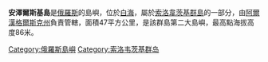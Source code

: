 '''安澤爾斯基島'''是[[俄羅斯|俄羅斯]]的島嶼，位於[[白海|白海]]，屬於[[索洛韋茨基群島|索洛韋茨基群島]]的一部分，由[[阿爾漢格爾斯克州|阿爾漢格爾斯克州]]負責管轄，面積47平方公里，是該群島第二大島嶼，最高點海拔高度86米。

{{Commonscat|Anzerskiy Island}}

{{Russia-geo-stub}}
[[Category:俄羅斯島嶼|Category:俄羅斯島嶼]]
[[Category:索洛韦茨基群岛|Category:索洛韦茨基群岛]]